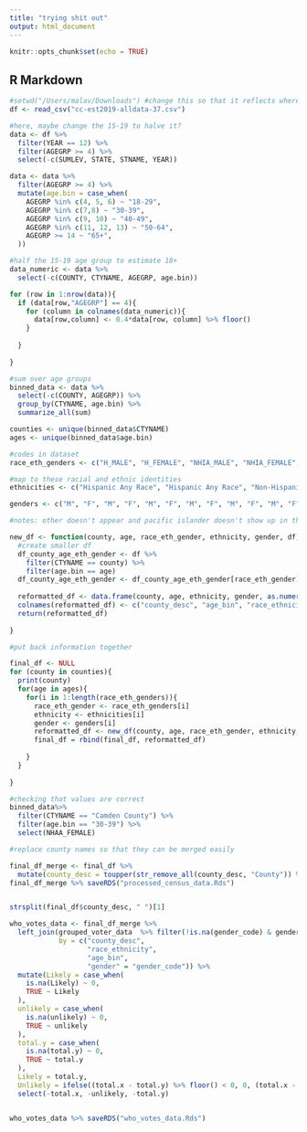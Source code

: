 ```yaml
---
title: "trying shit out"
output: html_document
---
```


```r
knitr::opts_chunk$set(echo = TRUE)
```

## R Markdown

```r
#setwd("/Users/malav/Downloads") #change this so that it reflects where you downloaded the dataset!
df <- read_csv("cc-est2019-alldata-37.csv")
```

```r
#here, maybe change the 15-19 to halve it?
data <- df %>%
  filter(YEAR == 12) %>%
  filter(AGEGRP >= 4) %>%
  select(-c(SUMLEV, STATE, STNAME, YEAR))

```


```r
data <- data %>%
  filter(AGEGRP >= 4) %>%
  mutate(age.bin = case_when(
    AGEGRP %in% c(4, 5, 6) ~ "18-29",
    AGEGRP %in% c(7,8) ~ "30-39",
    AGEGRP %in% c(9, 10) ~ "40-49",
    AGEGRP %in% c(11, 12, 13) ~ "50-64",
    AGEGRP >= 14 ~ "65+",
  ))

```


```r
#half the 15-19 age group to estimate 18+
data_numeric <- data %>%
  select(-c(COUNTY, CTYNAME, AGEGRP, age.bin))

for (row in 1:nrow(data)){
  if (data[row,"AGEGRP"] == 4){
    for (column in colnames(data_numeric)){
      data[row,column] <- 0.4*data[row, column] %>% floor()
    }
    
  }
  
}

```


```r
#sum over age groups
binned_data <- data %>%
  select(-c(COUNTY, AGEGRP)) %>%
  group_by(CTYNAME, age.bin) %>%
  summarize_all(sum)

```


```r
counties <- unique(binned_data$CTYNAME)
ages <- unique(binned_data$age.bin)

#codes in dataset
race_eth_genders <- c("H_MALE", "H_FEMALE", "NHIA_MALE", "NHIA_FEMALE","NHAA_MALE", "NHAA_FEMALE", "NHBA_MALE", "NHBA_FEMALE", "NHTOM_MALE", "NHTOM_FEMALE", "NHWA_MALE", "NHWA_FEMALE")

#map to these racial and ethnic identities
ethnicities <- c("Hispanic Any Race", "Hispanic Any Race", "Non-Hispanic American Indian", "Non-Hispanic American Indian", "Non-Hispanic Asian", "Non-Hispanic Asian", "Non-Hispanic Black", "Non-Hispanic Black", "Non-Hispanic Mixed", "Non-Hispanic Mixed", "Non-Hispanic White", "Non-Hispanic White")

genders <- c("M", "F", "M", "F", "M", "F", "M", "F", "M", "F", "M", "F")

#notes: other doesn't appear and pacific islander doesn't show up in the data that we made
```



```r
new_df <- function(county, age, race_eth_gender, ethnicity, gender, df){
  #create smaller df
  df_county_age_eth_gender <- df %>%
    filter(CTYNAME == county) %>%
    filter(age.bin == age) 
  df_county_age_eth_gender <- df_county_age_eth_gender[race_eth_gender]
  
  reformatted_df <- data.frame(county, age, ethnicity, gender, as.numeric(df_county_age_eth_gender))
  colnames(reformatted_df) <- c("county_desc", "age_bin", "race_ethnicity", "gender", "total")
  return(reformatted_df)
  
}
```

```r
#put back information together

final_df <- NULL
for (county in counties){
  print(county)
  for(age in ages){
    for(i in 1:length(race_eth_genders)){
      race_eth_gender <- race_eth_genders[i]
      ethnicity <- ethnicities[i]
      gender <- genders[i]
      reformatted_df <- new_df(county, age, race_eth_gender, ethnicity, gender, binned_data)
      final_df = rbind(final_df, reformatted_df)
      
    }
  }
  
}
```

```r
#checking that values are correct
binned_data%>%
  filter(CTYNAME == "Camden County") %>%
  filter(age.bin == "30-39") %>%
  select(NHAA_FEMALE)
```

```r

#replace county names so that they can be merged easily

final_df_merge <- final_df %>%
  mutate(county_desc = toupper(str_remove_all(county_desc, "County")) %>% str_trim())
final_df_merge %>% saveRDS("processed_census_data.Rds")


strsplit(final_df$county_desc, " ")[1]
```

```r
who_votes_data <- final_df_merge %>% 
  left_join(grouped_voter_data  %>% filter(!is.na(gender_code) & gender_code != "U" & race_ethnicity != "Non-Hispanic Other" & race_ethnicity != "Undetermined"), 
            by = c("county_desc",
                   "race_ethnicity",
                   "age_bin",
                   "gender" = "gender_code")) %>% 
  mutate(Likely = case_when(
    is.na(Likely) ~ 0,
    TRUE ~ Likely
  ),
  unlikely = case_when(
    is.na(unlikely) ~ 0,
    TRUE ~ unlikely
  ),
  total.y = case_when(
    is.na(total.y) ~ 0,
    TRUE ~ total.y
  ), 
  Likely = total.y,
  Unlikely = ifelse((total.x - total.y) %>% floor() < 0, 0, (total.x - total.y) %>% floor())) %>% 
  select(-total.x, -unlikely, -total.y) 


who_votes_data %>% saveRDS("who_votes_data.Rds")
```


